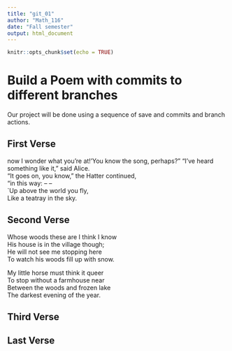 ```yaml
---
title: "git_01"
author: "Math_116"
date: "Fall semester"
output: html_document
---
```


```r
knitr::opts_chunk$set(echo = TRUE)
```
# Build a Poem with commits to different branches
Our project will be done using a sequence of save and commits and branch actions.
<!-- Do not modify or change any text in "!--" bracketed areas such as this --- these are instructions to
you, if you change any of this the git program will notice it and compromise your git merging strategy !-->

## First Verse 
<!--Put the first five lines of a poem by Lewis Carrol in this section!-->
now I wonder what you're at!'You know the song, perhaps?" "I've heard something like it," said Alice.  
 "It goes on, you know," the Hatter continued,  
"in this way: -- --   
`Up above the world you fly,  
Like a teatray in the sky.  

## Second Verse
<!--Put the first five lines of a poem by Robert Frost here!-->

Whose woods these are I think I know  
His house is in the village though;  
He will not see me stopping here  
To watch his woods fill up with snow.  
  
My little horse must think it queer  
To stop without a farmhouse near  
Between the woods and frozen lake  
The darkest evening of the year.  
  
## Third Verse
<!--Put the first two verses of The Walrus and the Carpenter here!-->

## Last Verse
<!--Put a short poem of your choice 8-20 lines,here!-->
